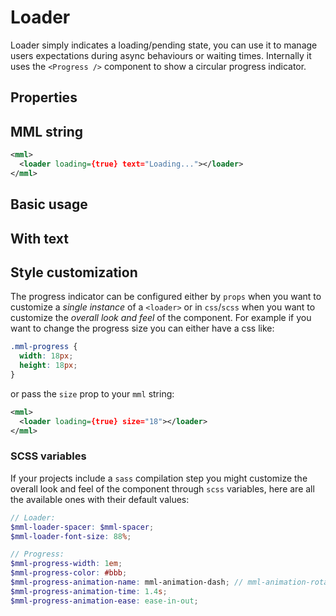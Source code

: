 

# Loader

Loader simply indicates a loading/pending state, you can use it to manage users expectations during async behaviours or waiting times. Internally it uses the `<Progress />` component to show a circular progress indicator.

## Properties

<Props of={Loader} />

## MML string

```xml
<mml>
  <loader loading={true} text="Loading..."></loader>
</mml>
```

## Basic usage

<Playground>
  <Loader loading={true} />
</Playground>

## With text

<Playground>
  <Loader loading={true} text="Please wait..." />
</Playground>

## Style customization

The progress indicator can be configured either by `props` when you want to customize a *single instance* of a `<loader>` or in `css`/`scss` when you want to customize the *overall look and feel* of the component. For example if you want to change the progress size you can either have a css like:

```css
.mml-progress {
  width: 18px;
  height: 18px;
}
```

or pass the `size` prop to your `mml` string:

```xml
<mml>
  <loader loading={true} size="18"></loader>
</mml>
```

### SCSS variables

If your projects include a `sass` compilation step you might customize the overall look and feel of the component through `scss` variables, here are all the available ones with their default values:

```scss
// Loader:
$mml-loader-spacer: $mml-spacer;
$mml-loader-font-size: 88%;

// Progress:
$mml-progress-width: 1em;
$mml-progress-color: #bbb;
$mml-progress-animation-name: mml-animation-dash; // mml-animation-rotate is also available
$mml-progress-animation-time: 1.4s;
$mml-progress-animation-ease: ease-in-out;
```
